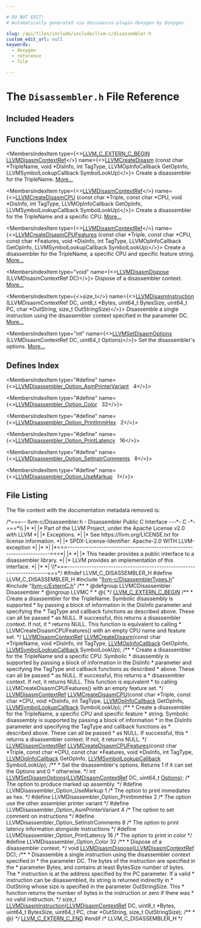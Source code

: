```yaml
---

# DO NOT EDIT!
# Automatically generated via docusaurus-plugin-doxygen by Doxygen.

slug: /api/files/include/include/llvm-c/disassembler-h
custom_edit_url: null
keywords:
  - doxygen
  - reference
  - file

---
```





# The `Disassembler.h` File Reference

<DoxygenPage pluginConfig={pluginConfig}>



## Included Headers

<IncludesList>
<IncludesListItem
  filePath="llvm-c/DisassemblerTypes.h"
  permalink="/docs/api/files/include/include/llvm-c/disassemblertypes-h"
  isLocal="true" />
<IncludesListItem
  filePath="llvm-c/ExternC.h"
  permalink="/docs/api/files/include/include/llvm-c/externc-h"
  isLocal="true" />
</IncludesList>

## Functions Index

<MembersIndex>

<MembersIndexItem
  type={<><a href="/docs/api/files/include/include/llvm-c/externc-h/#a4789aaabaa5bf3b7a549171b47cc4d4a">LLVM&#95;C&#95;EXTERN&#95;C&#95;BEGIN</a> <a href="/docs/api/groups/llvmcdisassembler/#gae903996143e88ff186c738f81122094e">LLVMDisasmContextRef</a></>}
  name={<><a href="/docs/api/groups/llvmcdisassembler/#gab2235be6ece819e49dbde7cd52c3a2d8">LLVMCreateDisasm</a> (const char &#42;TripleName, void &#42;DisInfo, int TagType, LLVMOpInfoCallback GetOpInfo, LLVMSymbolLookupCallback SymbolLookUp)</>}>
Create a disassembler for the TripleName. <a href="/docs/api/groups/llvmcdisassembler/#gab2235be6ece819e49dbde7cd52c3a2d8">More...</a>
</MembersIndexItem>

<MembersIndexItem
  type={<><a href="/docs/api/groups/llvmcdisassembler/#gae903996143e88ff186c738f81122094e">LLVMDisasmContextRef</a></>}
  name={<><a href="/docs/api/groups/llvmcdisassembler/#ga906d56cff22d17c94cae0c91fa36f6e2">LLVMCreateDisasmCPU</a> (const char &#42;Triple, const char &#42;CPU, void &#42;DisInfo, int TagType, LLVMOpInfoCallback GetOpInfo, LLVMSymbolLookupCallback SymbolLookUp)</>}>
Create a disassembler for the TripleName and a specific CPU. <a href="/docs/api/groups/llvmcdisassembler/#ga906d56cff22d17c94cae0c91fa36f6e2">More...</a>
</MembersIndexItem>

<MembersIndexItem
  type={<><a href="/docs/api/groups/llvmcdisassembler/#gae903996143e88ff186c738f81122094e">LLVMDisasmContextRef</a></>}
  name={<><a href="/docs/api/groups/llvmcdisassembler/#ga0ed319f9f853493c0b38e551ec2adfc5">LLVMCreateDisasmCPUFeatures</a> (const char &#42;Triple, const char &#42;CPU, const char &#42;Features, void &#42;DisInfo, int TagType, LLVMOpInfoCallback GetOpInfo, LLVMSymbolLookupCallback SymbolLookUp)</>}>
Create a disassembler for the TripleName, a specific CPU and specific feature string. <a href="/docs/api/groups/llvmcdisassembler/#ga0ed319f9f853493c0b38e551ec2adfc5">More...</a>
</MembersIndexItem>

<MembersIndexItem
  type="void"
  name={<><a href="/docs/api/groups/llvmcdisassembler/#ga15b630b4a386bee86ad5a10ff7592af0">LLVMDisasmDispose</a> (LLVMDisasmContextRef DC)</>}>
Dispose of a disassembler context. <a href="/docs/api/groups/llvmcdisassembler/#ga15b630b4a386bee86ad5a10ff7592af0">More...</a>
</MembersIndexItem>

<MembersIndexItem
  type={<>size&#95;t</>}
  name={<><a href="/docs/api/groups/llvmcdisassembler/#ga4ab4dad1fdcb9e651fa60f6059ab09b4">LLVMDisasmInstruction</a> (LLVMDisasmContextRef DC, uint8&#95;t &#42;Bytes, uint64&#95;t BytesSize, uint64&#95;t PC, char &#42;OutString, size&#95;t OutStringSize)</>}>
Disassemble a single instruction using the disassembler context specified in the parameter DC. <a href="/docs/api/groups/llvmcdisassembler/#ga4ab4dad1fdcb9e651fa60f6059ab09b4">More...</a>
</MembersIndexItem>

<MembersIndexItem
  type="int"
  name={<><a href="/docs/api/groups/llvmcdisassembler/#gad1cbbd5aa7b51f04687926e8f9e4aebb">LLVMSetDisasmOptions</a> (LLVMDisasmContextRef DC, uint64&#95;t Options)</>}>
Set the disassembler&#39;s options. <a href="/docs/api/groups/llvmcdisassembler/#gad1cbbd5aa7b51f04687926e8f9e4aebb">More...</a>
</MembersIndexItem>

</MembersIndex>

## Defines Index

<MembersIndex>

<MembersIndexItem
  type="#define"
  name={<><a href="/docs/api/groups/llvmcdisassembler/#gae0ce9f25acf18f03656aebcd8b99f807">LLVMDisassembler&#95;Option&#95;AsmPrinterVariant</a>&nbsp;&nbsp;&nbsp;4</>}>
</MembersIndexItem>

<MembersIndexItem
  type="#define"
  name={<><a href="/docs/api/groups/llvmcdisassembler/#gaa21f8b4663cd086facd275f6286138e3">LLVMDisassembler&#95;Option&#95;Color</a>&nbsp;&nbsp;&nbsp;32</>}>
</MembersIndexItem>

<MembersIndexItem
  type="#define"
  name={<><a href="/docs/api/groups/llvmcdisassembler/#ga17abcf26af53ca0ef4d8902e9abdfbdf">LLVMDisassembler&#95;Option&#95;PrintImmHex</a>&nbsp;&nbsp;&nbsp;2</>}>
</MembersIndexItem>

<MembersIndexItem
  type="#define"
  name={<><a href="/docs/api/groups/llvmcdisassembler/#ga51495370fd44cea5cb0c7696139457d9">LLVMDisassembler&#95;Option&#95;PrintLatency</a>&nbsp;&nbsp;&nbsp;16</>}>
</MembersIndexItem>

<MembersIndexItem
  type="#define"
  name={<><a href="/docs/api/groups/llvmcdisassembler/#ga7da58a469e24dca8c6cd1b644f57e5d7">LLVMDisassembler&#95;Option&#95;SetInstrComments</a>&nbsp;&nbsp;&nbsp;8</>}>
</MembersIndexItem>

<MembersIndexItem
  type="#define"
  name={<><a href="/docs/api/groups/llvmcdisassembler/#ga2e77b3aa2a7502be2350e34cfdbbe957">LLVMDisassembler&#95;Option&#95;UseMarkup</a>&nbsp;&nbsp;&nbsp;1</>}>
</MembersIndexItem>

</MembersIndex>


## File Listing

The file content with the documentation metadata removed is:

<ProgramListing>

<Link id="l00001" /><CodeLine lineNumber="1"><Highlight kind="comment">/&#42;===-- llvm-c/Disassembler.h - Disassembler Public C Interface ---&#42;- C -&#42;-===&#42;\\</Highlight></CodeLine>
<Link id="l00002" /><CodeLine lineNumber="2"><Highlight kind="comment">|&#42;                                                                            &#42;|</Highlight></CodeLine>
<Link id="l00003" /><CodeLine lineNumber="3"><Highlight kind="comment">|&#42; Part of the LLVM Project, under the Apache License v2.0 with LLVM          &#42;|</Highlight></CodeLine>
<Link id="l00004" /><CodeLine lineNumber="4"><Highlight kind="comment">|&#42; Exceptions.                                                                &#42;|</Highlight></CodeLine>
<Link id="l00005" /><CodeLine lineNumber="5"><Highlight kind="comment">|&#42; See https://llvm.org/LICENSE.txt for license information.                  &#42;|</Highlight></CodeLine>
<Link id="l00006" /><CodeLine lineNumber="6"><Highlight kind="comment">|&#42; SPDX-License-Identifier: Apache-2.0 WITH LLVM-exception                    &#42;|</Highlight></CodeLine>
<Link id="l00007" /><CodeLine lineNumber="7"><Highlight kind="comment">|&#42;                                                                            &#42;|</Highlight></CodeLine>
<Link id="l00008" /><CodeLine lineNumber="8"><Highlight kind="comment">|&#42;===----------------------------------------------------------------------===&#42;|</Highlight></CodeLine>
<Link id="l00009" /><CodeLine lineNumber="9"><Highlight kind="comment">|&#42;                                                                            &#42;|</Highlight></CodeLine>
<Link id="l00010" /><CodeLine lineNumber="10"><Highlight kind="comment">|&#42; This header provides a public interface to a disassembler library.         &#42;|</Highlight></CodeLine>
<Link id="l00011" /><CodeLine lineNumber="11"><Highlight kind="comment">|&#42; LLVM provides an implementation of this interface.                         &#42;|</Highlight></CodeLine>
<Link id="l00012" /><CodeLine lineNumber="12"><Highlight kind="comment">|&#42;                                                                            &#42;|</Highlight></CodeLine>
<Link id="l00013" /><CodeLine lineNumber="13"><Highlight kind="comment">\\&#42;===----------------------------------------------------------------------===&#42;/</Highlight><Highlight kind="normal"></Highlight></CodeLine>
<Link id="l00014" /><CodeLine lineNumber="14"><Highlight kind="normal"></Highlight></CodeLine>
<Link id="l00015" /><CodeLine lineNumber="15"><Highlight kind="normal"></Highlight><Highlight kind="preprocessor">#ifndef LLVM&#95;C&#95;DISASSEMBLER&#95;H</Highlight><Highlight kind="normal"></Highlight></CodeLine>
<Link id="l00016" /><CodeLine lineNumber="16"><Highlight kind="normal"></Highlight><Highlight kind="preprocessor">#define LLVM&#95;C&#95;DISASSEMBLER&#95;H</Highlight><Highlight kind="normal"></Highlight></CodeLine>
<Link id="l00017" /><CodeLine lineNumber="17"><Highlight kind="normal"></Highlight></CodeLine>
<Link id="l00018" /><CodeLine lineNumber="18"><Highlight kind="normal"></Highlight><Highlight kind="preprocessor">#include &quot;<a href="/docs/api/files/include/include/llvm-c/disassemblertypes-h">llvm-c/DisassemblerTypes.h</a>&quot;</Highlight><Highlight kind="normal"></Highlight></CodeLine>
<Link id="l00019" /><CodeLine lineNumber="19"><Highlight kind="normal"></Highlight><Highlight kind="preprocessor">#include &quot;<a href="/docs/api/files/include/include/llvm-c/externc-h">llvm-c/ExternC.h</a>&quot;</Highlight><Highlight kind="normal"></Highlight></CodeLine>
<Link id="l00020" /><CodeLine lineNumber="20"><Highlight kind="normal"></Highlight><Highlight kind="comment"></Highlight></CodeLine>
<Link id="l00021" /><CodeLine lineNumber="21"><Highlight kind="comment">/&#42;&#42;</Highlight></CodeLine>
<Link id="l00022" /><CodeLine lineNumber="22"><Highlight kind="comment"> &#42; @defgroup LLVMCDisassembler Disassembler</Highlight></CodeLine>
<Link id="l00023" /><CodeLine lineNumber="23"><Highlight kind="comment"> &#42; @ingroup LLVMC</Highlight></CodeLine>
<Link id="l00024" /><CodeLine lineNumber="24"><Highlight kind="comment"> &#42;</Highlight></CodeLine>
<Link id="l00025" /><CodeLine lineNumber="25"><Highlight kind="comment"> &#42; @&#123;</Highlight></CodeLine>
<Link id="l00026" /><CodeLine lineNumber="26"><Highlight kind="comment"> &#42;/</Highlight><Highlight kind="normal"></Highlight></CodeLine>
<Link id="l00027" /><CodeLine lineNumber="27"><Highlight kind="normal"></Highlight></CodeLine>
<Link id="l00028" /><CodeLine lineNumber="28"><Highlight kind="normal"><a href="/docs/api/files/include/include/llvm-c/externc-h/#a4789aaabaa5bf3b7a549171b47cc4d4a">LLVM&#95;C&#95;EXTERN&#95;C&#95;BEGIN</a></Highlight></CodeLine>
<Link id="l00029" /><CodeLine lineNumber="29"><Highlight kind="normal"></Highlight><Highlight kind="comment"></Highlight></CodeLine>
<Link id="l00030" /><CodeLine lineNumber="30"><Highlight kind="comment">/&#42;&#42;</Highlight></CodeLine>
<Link id="l00031" /><CodeLine lineNumber="31"><Highlight kind="comment"> &#42; Create a disassembler for the TripleName.  Symbolic disassembly is supported</Highlight></CodeLine>
<Link id="l00032" /><CodeLine lineNumber="32"><Highlight kind="comment"> &#42; by passing a block of information in the DisInfo parameter and specifying the</Highlight></CodeLine>
<Link id="l00033" /><CodeLine lineNumber="33"><Highlight kind="comment"> &#42; TagType and callback functions as described above.  These can all be passed</Highlight></CodeLine>
<Link id="l00034" /><CodeLine lineNumber="34"><Highlight kind="comment"> &#42; as NULL.  If successful, this returns a disassembler context.  If not, it</Highlight></CodeLine>
<Link id="l00035" /><CodeLine lineNumber="35"><Highlight kind="comment"> &#42; returns NULL. This function is equivalent to calling</Highlight></CodeLine>
<Link id="l00036" /><CodeLine lineNumber="36"><Highlight kind="comment"> &#42; LLVMCreateDisasmCPUFeatures() with an empty CPU name and feature set.</Highlight></CodeLine>
<Link id="l00037" /><CodeLine lineNumber="37"><Highlight kind="comment"> &#42;/</Highlight><Highlight kind="normal"></Highlight></CodeLine>
<Link id="l00038" /><CodeLine lineNumber="38"><Highlight kind="normal"><a href="/docs/api/groups/llvmcdisassembler/#gae903996143e88ff186c738f81122094e">LLVMDisasmContextRef</a> <a href="/docs/api/groups/llvmcdisassembler/#gab2235be6ece819e49dbde7cd52c3a2d8">LLVMCreateDisasm</a>(</Highlight><Highlight kind="keyword">const</Highlight><Highlight kind="normal"> </Highlight><Highlight kind="keywordtype">char</Highlight><Highlight kind="normal"> &#42;TripleName, </Highlight><Highlight kind="keywordtype">void</Highlight><Highlight kind="normal"> &#42;DisInfo,</Highlight></CodeLine>
<Link id="l00039" /><CodeLine lineNumber="39"><Highlight kind="normal">                                      </Highlight><Highlight kind="keywordtype">int</Highlight><Highlight kind="normal"> TagType, <a href="/docs/api/groups/llvmcdisassembler/#gaa8eb7ea1e53fd6e7a11b6aa4749c6e60">LLVMOpInfoCallback</a> GetOpInfo,</Highlight></CodeLine>
<Link id="l00040" /><CodeLine lineNumber="40"><Highlight kind="normal">                                      <a href="/docs/api/groups/llvmcdisassembler/#ga05ffa603beb390898904a06b14ee5537">LLVMSymbolLookupCallback</a> SymbolLookUp);</Highlight></CodeLine>
<Link id="l00041" /><CodeLine lineNumber="41"><Highlight kind="normal"></Highlight><Highlight kind="comment"></Highlight></CodeLine>
<Link id="l00042" /><CodeLine lineNumber="42"><Highlight kind="comment">/&#42;&#42;</Highlight></CodeLine>
<Link id="l00043" /><CodeLine lineNumber="43"><Highlight kind="comment"> &#42; Create a disassembler for the TripleName and a specific CPU.  Symbolic</Highlight></CodeLine>
<Link id="l00044" /><CodeLine lineNumber="44"><Highlight kind="comment"> &#42; disassembly is supported by passing a block of information in the DisInfo</Highlight></CodeLine>
<Link id="l00045" /><CodeLine lineNumber="45"><Highlight kind="comment"> &#42; parameter and specifying the TagType and callback functions as described</Highlight></CodeLine>
<Link id="l00046" /><CodeLine lineNumber="46"><Highlight kind="comment"> &#42; above.  These can all be passed &#42; as NULL.  If successful, this returns a</Highlight></CodeLine>
<Link id="l00047" /><CodeLine lineNumber="47"><Highlight kind="comment"> &#42; disassembler context.  If not, it returns NULL. This function is equivalent</Highlight></CodeLine>
<Link id="l00048" /><CodeLine lineNumber="48"><Highlight kind="comment"> &#42; to calling LLVMCreateDisasmCPUFeatures() with an empty feature set.</Highlight></CodeLine>
<Link id="l00049" /><CodeLine lineNumber="49"><Highlight kind="comment"> &#42;/</Highlight><Highlight kind="normal"></Highlight></CodeLine>
<Link id="l00050" /><CodeLine lineNumber="50"><Highlight kind="normal"><a href="/docs/api/groups/llvmcdisassembler/#gae903996143e88ff186c738f81122094e">LLVMDisasmContextRef</a> <a href="/docs/api/groups/llvmcdisassembler/#ga906d56cff22d17c94cae0c91fa36f6e2">LLVMCreateDisasmCPU</a>(</Highlight><Highlight kind="keyword">const</Highlight><Highlight kind="normal"> </Highlight><Highlight kind="keywordtype">char</Highlight><Highlight kind="normal"> &#42;Triple, </Highlight><Highlight kind="keyword">const</Highlight><Highlight kind="normal"> </Highlight><Highlight kind="keywordtype">char</Highlight><Highlight kind="normal"> &#42;CPU,</Highlight></CodeLine>
<Link id="l00051" /><CodeLine lineNumber="51"><Highlight kind="normal">                                         </Highlight><Highlight kind="keywordtype">void</Highlight><Highlight kind="normal"> &#42;DisInfo, </Highlight><Highlight kind="keywordtype">int</Highlight><Highlight kind="normal"> TagType,</Highlight></CodeLine>
<Link id="l00052" /><CodeLine lineNumber="52"><Highlight kind="normal">                                         <a href="/docs/api/groups/llvmcdisassembler/#gaa8eb7ea1e53fd6e7a11b6aa4749c6e60">LLVMOpInfoCallback</a> GetOpInfo,</Highlight></CodeLine>
<Link id="l00053" /><CodeLine lineNumber="53"><Highlight kind="normal">                                         <a href="/docs/api/groups/llvmcdisassembler/#ga05ffa603beb390898904a06b14ee5537">LLVMSymbolLookupCallback</a> SymbolLookUp);</Highlight></CodeLine>
<Link id="l00054" /><CodeLine lineNumber="54"><Highlight kind="normal"></Highlight><Highlight kind="comment"></Highlight></CodeLine>
<Link id="l00055" /><CodeLine lineNumber="55"><Highlight kind="comment">/&#42;&#42;</Highlight></CodeLine>
<Link id="l00056" /><CodeLine lineNumber="56"><Highlight kind="comment"> &#42; Create a disassembler for the TripleName, a specific CPU and specific feature</Highlight></CodeLine>
<Link id="l00057" /><CodeLine lineNumber="57"><Highlight kind="comment"> &#42; string.  Symbolic disassembly is supported by passing a block of information</Highlight></CodeLine>
<Link id="l00058" /><CodeLine lineNumber="58"><Highlight kind="comment"> &#42; in the DisInfo parameter and specifying the TagType and callback functions as</Highlight></CodeLine>
<Link id="l00059" /><CodeLine lineNumber="59"><Highlight kind="comment"> &#42; described above.  These can all be passed &#42; as NULL.  If successful, this</Highlight></CodeLine>
<Link id="l00060" /><CodeLine lineNumber="60"><Highlight kind="comment"> &#42; returns a disassembler context.  If not, it returns NULL.</Highlight></CodeLine>
<Link id="l00061" /><CodeLine lineNumber="61"><Highlight kind="comment"> &#42;/</Highlight><Highlight kind="normal"></Highlight></CodeLine>
<Link id="l00062" /><CodeLine lineNumber="62"><Highlight kind="normal"><a href="/docs/api/groups/llvmcdisassembler/#gae903996143e88ff186c738f81122094e">LLVMDisasmContextRef</a></Highlight></CodeLine>
<Link id="l00063" /><CodeLine lineNumber="63"><Highlight kind="normal"><a href="/docs/api/groups/llvmcdisassembler/#ga0ed319f9f853493c0b38e551ec2adfc5">LLVMCreateDisasmCPUFeatures</a>(</Highlight><Highlight kind="keyword">const</Highlight><Highlight kind="normal"> </Highlight><Highlight kind="keywordtype">char</Highlight><Highlight kind="normal"> &#42;Triple, </Highlight><Highlight kind="keyword">const</Highlight><Highlight kind="normal"> </Highlight><Highlight kind="keywordtype">char</Highlight><Highlight kind="normal"> &#42;CPU,</Highlight></CodeLine>
<Link id="l00064" /><CodeLine lineNumber="64"><Highlight kind="normal">                            </Highlight><Highlight kind="keyword">const</Highlight><Highlight kind="normal"> </Highlight><Highlight kind="keywordtype">char</Highlight><Highlight kind="normal"> &#42;Features, </Highlight><Highlight kind="keywordtype">void</Highlight><Highlight kind="normal"> &#42;DisInfo, </Highlight><Highlight kind="keywordtype">int</Highlight><Highlight kind="normal"> TagType,</Highlight></CodeLine>
<Link id="l00065" /><CodeLine lineNumber="65"><Highlight kind="normal">                            <a href="/docs/api/groups/llvmcdisassembler/#gaa8eb7ea1e53fd6e7a11b6aa4749c6e60">LLVMOpInfoCallback</a> GetOpInfo,</Highlight></CodeLine>
<Link id="l00066" /><CodeLine lineNumber="66"><Highlight kind="normal">                            <a href="/docs/api/groups/llvmcdisassembler/#ga05ffa603beb390898904a06b14ee5537">LLVMSymbolLookupCallback</a> SymbolLookUp);</Highlight></CodeLine>
<Link id="l00067" /><CodeLine lineNumber="67"><Highlight kind="normal"></Highlight><Highlight kind="comment"></Highlight></CodeLine>
<Link id="l00068" /><CodeLine lineNumber="68"><Highlight kind="comment">/&#42;&#42;</Highlight></CodeLine>
<Link id="l00069" /><CodeLine lineNumber="69"><Highlight kind="comment"> &#42; Set the disassembler&#39;s options.  Returns 1 if it can set the Options and 0</Highlight></CodeLine>
<Link id="l00070" /><CodeLine lineNumber="70"><Highlight kind="comment"> &#42; otherwise.</Highlight></CodeLine>
<Link id="l00071" /><CodeLine lineNumber="71"><Highlight kind="comment"> &#42;/</Highlight><Highlight kind="normal"></Highlight></CodeLine>
<Link id="l00072" /><CodeLine lineNumber="72"><Highlight kind="normal"></Highlight><Highlight kind="keywordtype">int</Highlight><Highlight kind="normal"> <a href="/docs/api/groups/llvmcdisassembler/#gad1cbbd5aa7b51f04687926e8f9e4aebb">LLVMSetDisasmOptions</a>(<a href="/docs/api/groups/llvmcdisassembler/#gae903996143e88ff186c738f81122094e">LLVMDisasmContextRef</a> DC, uint64&#95;t <a href="/docs/api/files/lib/lib/debuginfo/lib/debuginfo/logicalview/lib/debuginfo/logicalview/core/lvoptions-cpp/#ab4088b7a11f3cbc38ac16a6e9c72494e">Options</a>);</Highlight></CodeLine>
<Link id="l00073" /><CodeLine lineNumber="73"><Highlight kind="normal"></Highlight></CodeLine>
<Link id="l00074" /><CodeLine lineNumber="74"><Highlight kind="normal"></Highlight><Highlight kind="comment">/&#42; The option to produce marked up assembly. &#42;/</Highlight><Highlight kind="normal"></Highlight></CodeLine>
<Link id="l00075" /><CodeLine lineNumber="75" lineLink="/docs/api/groups/llvmcdisassembler/#ga2e77b3aa2a7502be2350e34cfdbbe957"><Highlight kind="normal"></Highlight><Highlight kind="preprocessor">#define LLVMDisassembler&#95;Option&#95;UseMarkup 1</Highlight><Highlight kind="normal"></Highlight></CodeLine>
<Link id="l00076" /><CodeLine lineNumber="76"><Highlight kind="normal"></Highlight><Highlight kind="comment">/&#42; The option to print immediates as hex. &#42;/</Highlight><Highlight kind="normal"></Highlight></CodeLine>
<Link id="l00077" /><CodeLine lineNumber="77" lineLink="/docs/api/groups/llvmcdisassembler/#ga17abcf26af53ca0ef4d8902e9abdfbdf"><Highlight kind="normal"></Highlight><Highlight kind="preprocessor">#define LLVMDisassembler&#95;Option&#95;PrintImmHex 2</Highlight><Highlight kind="normal"></Highlight></CodeLine>
<Link id="l00078" /><CodeLine lineNumber="78"><Highlight kind="normal"></Highlight><Highlight kind="comment">/&#42; The option use the other assembler printer variant &#42;/</Highlight><Highlight kind="normal"></Highlight></CodeLine>
<Link id="l00079" /><CodeLine lineNumber="79" lineLink="/docs/api/groups/llvmcdisassembler/#gae0ce9f25acf18f03656aebcd8b99f807"><Highlight kind="normal"></Highlight><Highlight kind="preprocessor">#define LLVMDisassembler&#95;Option&#95;AsmPrinterVariant 4</Highlight><Highlight kind="normal"></Highlight></CodeLine>
<Link id="l00080" /><CodeLine lineNumber="80"><Highlight kind="normal"></Highlight><Highlight kind="comment">/&#42; The option to set comment on instructions &#42;/</Highlight><Highlight kind="normal"></Highlight></CodeLine>
<Link id="l00081" /><CodeLine lineNumber="81" lineLink="/docs/api/groups/llvmcdisassembler/#ga7da58a469e24dca8c6cd1b644f57e5d7"><Highlight kind="normal"></Highlight><Highlight kind="preprocessor">#define LLVMDisassembler&#95;Option&#95;SetInstrComments 8</Highlight><Highlight kind="normal"></Highlight></CodeLine>
<Link id="l00082" /><CodeLine lineNumber="82"><Highlight kind="normal"></Highlight><Highlight kind="comment">/&#42; The option to print latency information alongside instructions &#42;/</Highlight><Highlight kind="normal"></Highlight></CodeLine>
<Link id="l00083" /><CodeLine lineNumber="83" lineLink="/docs/api/groups/llvmcdisassembler/#ga51495370fd44cea5cb0c7696139457d9"><Highlight kind="normal"></Highlight><Highlight kind="preprocessor">#define LLVMDisassembler&#95;Option&#95;PrintLatency 16</Highlight><Highlight kind="normal"></Highlight></CodeLine>
<Link id="l00084" /><CodeLine lineNumber="84"><Highlight kind="normal"></Highlight><Highlight kind="comment">/&#42; The option to print in color &#42;/</Highlight><Highlight kind="normal"></Highlight></CodeLine>
<Link id="l00085" /><CodeLine lineNumber="85" lineLink="/docs/api/groups/llvmcdisassembler/#gaa21f8b4663cd086facd275f6286138e3"><Highlight kind="normal"></Highlight><Highlight kind="preprocessor">#define LLVMDisassembler&#95;Option&#95;Color 32</Highlight><Highlight kind="normal"></Highlight></CodeLine>
<Link id="l00086" /><CodeLine lineNumber="86"><Highlight kind="normal"></Highlight><Highlight kind="comment"></Highlight></CodeLine>
<Link id="l00087" /><CodeLine lineNumber="87"><Highlight kind="comment">/&#42;&#42;</Highlight></CodeLine>
<Link id="l00088" /><CodeLine lineNumber="88"><Highlight kind="comment"> &#42; Dispose of a disassembler context.</Highlight></CodeLine>
<Link id="l00089" /><CodeLine lineNumber="89"><Highlight kind="comment"> &#42;/</Highlight><Highlight kind="normal"></Highlight></CodeLine>
<Link id="l00090" /><CodeLine lineNumber="90"><Highlight kind="normal"></Highlight><Highlight kind="keywordtype">void</Highlight><Highlight kind="normal"> <a href="/docs/api/groups/llvmcdisassembler/#ga15b630b4a386bee86ad5a10ff7592af0">LLVMDisasmDispose</a>(<a href="/docs/api/groups/llvmcdisassembler/#gae903996143e88ff186c738f81122094e">LLVMDisasmContextRef</a> DC);</Highlight></CodeLine>
<Link id="l00091" /><CodeLine lineNumber="91"><Highlight kind="normal"></Highlight><Highlight kind="comment"></Highlight></CodeLine>
<Link id="l00092" /><CodeLine lineNumber="92"><Highlight kind="comment">/&#42;&#42;</Highlight></CodeLine>
<Link id="l00093" /><CodeLine lineNumber="93"><Highlight kind="comment"> &#42; Disassemble a single instruction using the disassembler context specified in</Highlight></CodeLine>
<Link id="l00094" /><CodeLine lineNumber="94"><Highlight kind="comment"> &#42; the parameter DC.  The bytes of the instruction are specified in the</Highlight></CodeLine>
<Link id="l00095" /><CodeLine lineNumber="95"><Highlight kind="comment"> &#42; parameter Bytes, and contains at least BytesSize number of bytes.  The</Highlight></CodeLine>
<Link id="l00096" /><CodeLine lineNumber="96"><Highlight kind="comment"> &#42; instruction is at the address specified by the PC parameter.  If a valid</Highlight></CodeLine>
<Link id="l00097" /><CodeLine lineNumber="97"><Highlight kind="comment"> &#42; instruction can be disassembled, its string is returned indirectly in</Highlight></CodeLine>
<Link id="l00098" /><CodeLine lineNumber="98"><Highlight kind="comment"> &#42; OutString whose size is specified in the parameter OutStringSize.  This</Highlight></CodeLine>
<Link id="l00099" /><CodeLine lineNumber="99"><Highlight kind="comment"> &#42; function returns the number of bytes in the instruction or zero if there was</Highlight></CodeLine>
<Link id="l00100" /><CodeLine lineNumber="100"><Highlight kind="comment"> &#42; no valid instruction.</Highlight></CodeLine>
<Link id="l00101" /><CodeLine lineNumber="101"><Highlight kind="comment"> &#42;/</Highlight><Highlight kind="normal"></Highlight></CodeLine>
<Link id="l00102" /><CodeLine lineNumber="102"><Highlight kind="normal"></Highlight><Highlight kind="keywordtype">size&#95;t</Highlight><Highlight kind="normal"> <a href="/docs/api/groups/llvmcdisassembler/#ga4ab4dad1fdcb9e651fa60f6059ab09b4">LLVMDisasmInstruction</a>(<a href="/docs/api/groups/llvmcdisassembler/#gae903996143e88ff186c738f81122094e">LLVMDisasmContextRef</a> DC, uint8&#95;t &#42;Bytes,</Highlight></CodeLine>
<Link id="l00103" /><CodeLine lineNumber="103"><Highlight kind="normal">                             uint64&#95;t BytesSize, uint64&#95;t PC,</Highlight></CodeLine>
<Link id="l00104" /><CodeLine lineNumber="104"><Highlight kind="normal">                             </Highlight><Highlight kind="keywordtype">char</Highlight><Highlight kind="normal"> &#42;OutString, </Highlight><Highlight kind="keywordtype">size&#95;t</Highlight><Highlight kind="normal"> OutStringSize);</Highlight></CodeLine>
<Link id="l00105" /><CodeLine lineNumber="105"><Highlight kind="normal"></Highlight><Highlight kind="comment"></Highlight></CodeLine>
<Link id="l00106" /><CodeLine lineNumber="106"><Highlight kind="comment">/&#42;&#42;</Highlight></CodeLine>
<Link id="l00107" /><CodeLine lineNumber="107"><Highlight kind="comment"> &#42; @&#125;</Highlight></CodeLine>
<Link id="l00108" /><CodeLine lineNumber="108"><Highlight kind="comment"> &#42;/</Highlight><Highlight kind="normal"></Highlight></CodeLine>
<Link id="l00109" /><CodeLine lineNumber="109"><Highlight kind="normal"></Highlight></CodeLine>
<Link id="l00110" /><CodeLine lineNumber="110"><Highlight kind="normal"><a href="/docs/api/files/include/include/llvm-c/externc-h/#ae016a3733553fe3990c8dfcec10d9d3a">LLVM&#95;C&#95;EXTERN&#95;C&#95;END</a></Highlight></CodeLine>
<Link id="l00111" /><CodeLine lineNumber="111"><Highlight kind="normal"></Highlight></CodeLine>
<Link id="l00112" /><CodeLine lineNumber="112"><Highlight kind="normal"></Highlight><Highlight kind="preprocessor">#endif </Highlight><Highlight kind="comment">/&#42; LLVM&#95;C&#95;DISASSEMBLER&#95;H &#42;/</Highlight><Highlight kind="preprocessor"></Highlight></CodeLine>

</ProgramListing>


</DoxygenPage>
